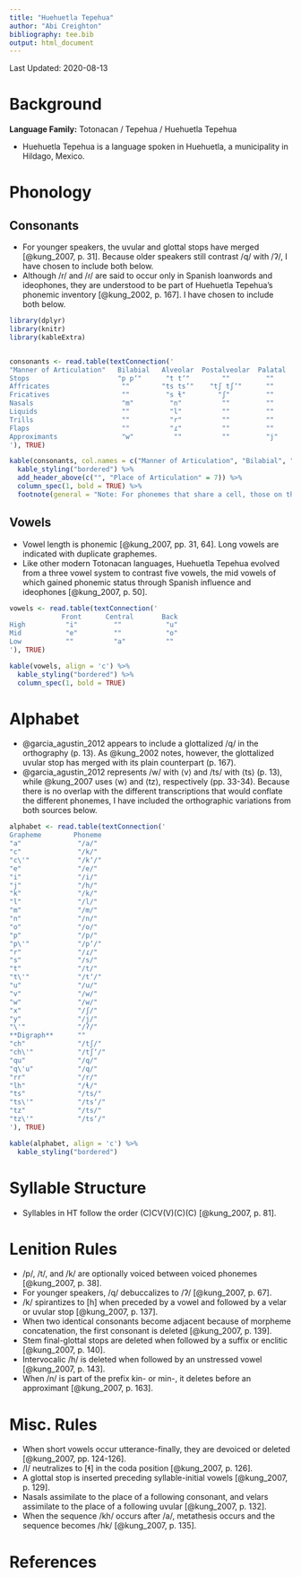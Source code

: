 ```yaml
---
title: "Huehuetla Tepehua"
author: "Abi Creighton"
bibliography: tee.bib
output: html_document
---
```


Last Updated: 2020-08-13

# Background

**Language Family:** Totonacan / Tepehua / Huehuetla Tepehua

* Huehuetla Tepehua is a language spoken in Huehuetla, a municipality in Hildago, Mexico.

# Phonology

## Consonants

* For younger speakers, the uvular and glottal stops have merged [@kung_2007, p. 31]. Because older speakers still contrast /q/ with /ʔ/, I have chosen to include both below.
* Although /r/ and /ɾ/ are said to occur only in Spanish loanwords and ideophones, they are understood to be part of Huehuetla Tepehua's phonemic inventory [@kung_2002, p. 167]. I have chosen to include both below.


```r

library(dplyr)
library(knitr)
library(kableExtra)


consonants <- read.table(textConnection('
"Manner of Articulation"   Bilabial   Alveolar  Postalveolar  Palatal  Velar    Uvular  Glottal
Stops                      "p pʼ"      "t tʼ"        ""         ""     "k kʼ"    "q"      "ʔ"
Affricates                  ""        "ts tsʼ"    "tʃ tʃʼ"      ""      ""       ""       ""
Fricatives                  ""         "s ɬ"        "ʃ"         ""      ""       ""       "h"
Nasals                      "m"         "n"          ""         ""      ""       ""       ""
Liquids                     ""          "l"          ""         ""      ""       ""       ""
Trills                      ""          "r"          ""         ""      ""       ""       ""
Flaps                       ""          "ɾ"          ""         ""      ""       ""       ""
Approximants                "w"          ""          ""         "j"     ""       ""       ""
'), TRUE)

kable(consonants, col.names = c("Manner of Articulation", "Bilabial", "Alveolar", "Postalveolar", "Palatal", "Velar", "Uvular", "Glottal"), align = 'c') %>%
  kable_styling("bordered") %>%
  add_header_above(c("", "Place of Articulation" = 7)) %>%
  column_spec(1, bold = TRUE) %>%
  footnote(general = "Note: For phonemes that share a cell, those on the left are plain and those on the right are glottalized. Both alveolar fricatives are plain, but the one on the right is lateral.", general_title = "")
```  

## Vowels

* Vowel length is phonemic [@kung_2007, pp. 31, 64]. Long vowels are indicated with duplicate graphemes.
* Like other modern Totonacan languages, Huehuetla Tepehua evolved from a three vowel system to contrast five vowels, the mid vowels of which gained phonemic status through Spanish influence and ideophones [@kung_2007, p. 50].

```r

vowels <- read.table(textConnection('
             Front      Central       Back
High          "i"         ""           "u"
Mid           "e"         ""           "o"
Low           ""          "a"          ""
'), TRUE)

kable(vowels, align = 'c') %>%
  kable_styling("bordered") %>%
  column_spec(1, bold = TRUE)

```     

# Alphabet

* @garcia_agustin_2012 appears to include a glottalized /q/ in the orthography (p. 13). As @kung_2002 notes, however, the glottalized uvular stop has merged with its plain counterpart (p. 167).
* @garcia_agustin_2012 represents /w/ with ⟨v⟩ and /ts/ with ⟨ts⟩ (p. 13), while @kung_2007 uses ⟨w⟩ and ⟨tz⟩, respectively (pp. 33-34). Because there is no overlap with the different transcriptions that would conflate the different phonemes, I have included the orthographic variations from both sources below.

```r

alphabet <- read.table(textConnection('
Grapheme        Phoneme  
"a"              "/a/"              
"c"              "/k/"  
"c\'"            "/kʼ/"
"e"              "/e/"              
"i"              "/i/"
"j"              "/h/"
"k"              "/k/"  
"l"              "/l/"
"m"              "/m/"              
"n"              "/n/"
"o"              "/o/"
"p"              "/p/"
"p\'"            "/pʼ/"
"r"              "/ɾ/"              
"s"              "/s/"              
"t"              "/t/"
"t\'"            "/tʼ/"
"u"              "/u/"              
"v"              "/w/"  
"w"              "/w/"
"x"              "/ʃ/"
"y"              "/j/"
"\'"             "/ʔ/"
**Digraph**      ""                   
"ch"             "/tʃ/"
"ch\'"           "/tʃʼ/"
"qu"             "/q/"
"q\'u"           "/q/"
"rr"             "/r/"
"lh"             "/ɬ/"
"ts"             "/ts/"
"ts\'"           "/tsʼ/"
"tz"             "/ts/"
"tz\'"           "/tsʼ/"
'), TRUE)

kable(alphabet, align = 'c') %>%
  kable_styling("bordered")
```

# Syllable Structure

* Syllables in HT follow the order (C)CV(V)(C)(C) [@kung_2007, p. 81].

# Lenition Rules

* /p/, /t/, and /k/ are optionally voiced between voiced phonemes [@kung_2007, p. 38].
* For younger speakers, /q/ debuccalizes to /ʔ/ [@kung_2007, p. 67].
* /k/ spirantizes to [h] when preceded by a vowel and followed by a velar or uvular stop [@kung_2007, p. 137].
* When two identical consonants become adjacent because of morpheme concatenation, the first consonant is deleted [@kung_2007, p. 139].
* Stem final-glottal stops are deleted when followed by a suffix or enclitic [@kung_2007, p. 140].
* Intervocalic /h/ is deleted when followed by an unstressed vowel [@kung_2007, p. 143].
* When /n/ is part of the prefix kin- or min-, it deletes before an approximant [@kung_2007, p. 163].

# Misc. Rules

* When short vowels occur utterance-finally, they are devoiced or deleted [@kung_2007, pp. 124-126].
* /l/ neutralizes to [ɬ] in the coda position [@kung_2007, p. 126].
* A glottal stop is inserted preceding syllable-initial vowels [@kung_2007, p. 129].
* Nasals assimilate to the place of a following consonant, and velars assimilate to the place of a following uvular [@kung_2007, p. 132].
* When the sequence /kh/ occurs after /a/, metathesis occurs and the sequence becomes /hk/ [@kung_2007, p. 135].

# References

